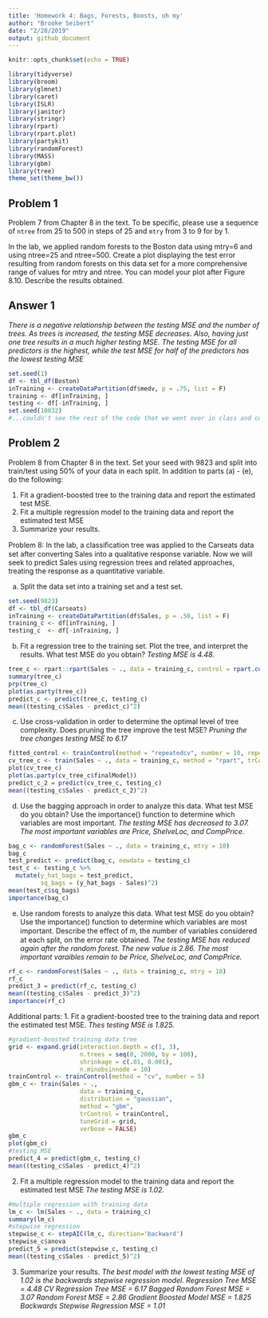 ```yaml
---
title: 'Homework 4: Bags, Forests, Boosts, oh my'
author: "Brooke Seibert"
date: "2/28/2019"
output: github_document
---
```


```r
knitr::opts_chunk$set(echo = TRUE)
```

```r
library(tidyverse)
library(broom)
library(glmnet)
library(caret)
library(ISLR)
library(janitor)
library(stringr)
library(rpart)
library(rpart.plot)
library(partykit)
library(randomForest)
library(MASS)
library(gbm)
library(tree)
theme_set(theme_bw())
```

## Problem 1
Problem 7 from Chapter 8 in the text. To be specific, please use a sequence of
`ntree` from 25 to 500 in steps of 25 and `mtry` from 3 to 9 for by 1. 

In the lab, we applied random forests to the Boston data using mtry=6 and using ntree=25 and
ntree=500. Create a plot displaying the test error resulting from random forests on this data
set for a more comprehensive range of values for mtry and ntree. You can model your plot after
Figure 8.10. Describe the results obtained.

## Answer 1
*There is a negative relationship between the testing MSE and the number of trees.  As trees is increased, the testing MSE decreases. Also, having just one tree results in a much higher testing MSE. The testing MSE for all predictors is the highest, while the test MSE for half of the predictors has the lowest testing MSE*
```r
set.seed(1)
df <- tbl_df(Boston)
inTraining <- createDataPartition(df$medv, p = .75, list = F)
training <- df[inTraining, ]
testing <- df[-inTraining, ]
set.seed(10832)
#...couldn't see the rest of the code that we went over in class and couldn't figure it out with troubleshooting, but you mentioned it will not be graded. Hoping to get the rest of the code next class.
```

## Problem 2
Problem 8 from Chapter 8 in the text. Set your seed with 9823 and split into train/test
using 50\% of your data in each split. In addition to parts (a) - (e), do the following:

1. Fit a gradient-boosted tree to the training data and report the estimated test MSE. 
2. Fit a multiple regression model to the training data and report the estimated test MSE
3. Summarize your results. 

Problem 8: In the lab, a classiﬁcation tree was applied to the Carseats data set after converting Sales into a
qualitative response variable. Now we will seek to predict Sales using regression trees and related
approaches, treating the response as a quantitative variable.

a. Split the data set into a training set and a test set.
```r
set.seed(9823)
df <- tbl_df(Carseats)
inTraining <- createDataPartition(df$Sales, p = .50, list = F)
training_c <- df[inTraining, ]
testing_c  <- df[-inTraining, ]
```

b. Fit a regression tree to the training set. Plot the tree, and interpret the results. What test MSE do you obtain?
*Testing MSE is 4.48.*
```r
tree_c <- rpart::rpart(Sales ~ ., data = training_c, control = rpart.control(minsplit = 20))
summary(tree_c)
prp(tree_c)
plot(as.party(tree_c))
predict_c <- predict(tree_c, testing_c)
mean((testing_c$Sales - predict_c)^2)
```

c. Use cross-validation in order to determine the optimal level of tree complexity. Does pruning the tree improve the test MSE?
*Pruning the tree changes testing MSE to 6.17*
```r
fitted_control <- trainControl(method = "repeatedcv", number = 10, repeats = 10)
cv_tree_c <- train(Sales ~ ., data = training_c, method = "rpart", trControl = fitted_control)
plot(cv_tree_c)
plot(as.party(cv_tree_c$finalModel))
predict_c_2 = predict(cv_tree_c, testing_c)
mean((testing_c$Sales - predict_c_2)^2)
```

d. Use the bagging approach in order to analyze this data. What test MSE do you obtain? Use the importance() function to determine which variables are most important.
*The testing MSE has decreased to 3.07. The most important variables are Price, ShelveLoc, and CompPrice.*
```r
bag_c <- randomForest(Sales ~ ., data = training_c, mtry = 10)
bag_c
test_predict <- predict(bag_c, newdata = testing_c)
test_c <- testing_c %>%
  mutate(y_hat_bags = test_predict,
         sq_bags = (y_hat_bags - Sales)^2)
mean(test_c$sq_bags)
importance(bag_c)
```

e. Use random forests to analyze this data. What test MSE do you obtain? Use the importance() function to determine which variables are most important. Describe the eﬀect of m, the number of variables considered at each split, on the error rate obtained.
*The testing MSE has reduced again after the random forest.  The new value is 2.86.*
*The most important varaibles remain to be Price, ShelveLoc, and CompPrice.*
```r
rf_c <- randomForest(Sales ~ ., data = training_c, mtry = 10)
rf_c
predict_3 = predict(rf_c, testing_c)
mean((testing_c$Sales - predict_3)^2)
importance(rf_c)
```

Additional parts:
1. Fit a gradient-boosted tree to the training data and report the estimated test MSE. 
*Thes testing MSE is 1.825.*
```r
#gradient-boosted training data tree
grid <- expand.grid(interaction.depth = c(1, 3), 
                    n.trees = seq(0, 2000, by = 100),
                    shrinkage = c(.01, 0.001),
                    n.minobsinnode = 10)
trainControl <- trainControl(method = "cv", number = 5)
gbm_c <- train(Sales ~ ., 
                    data = training_c, 
                    distribution = "gaussian", 
                    method = "gbm",
                    trControl = trainControl, 
                    tuneGrid = grid,
                    verbose = FALSE)
gbm_c
plot(gbm_c)
#testing MSE
predict_4 = predict(gbm_c, testing_c)
mean((testing_c$Sales - predict_4)^2)
```

2. Fit a multiple regression model to the training data and report the estimated test MSE
*The testing MSE is 1.02.*
```r
#multiple regression with training data
lm_c <- lm(Sales ~ ., data = training_c)
summary(lm_c)
#stepwise regression
stepwise_c <- stepAIC(lm_c, direction='backward')
stepwise_c$anova
predict_5 = predict(stepwise_c, testing_c)
mean((testing_c$Sales - predict_5)^2)
```

3. Summarize your results.
*The best model with the lowest testing MSE of 1.02 is the backwards stepwise regression model.*
*Regression Tree MSE = 4.48*
*CV Regression Tree MSE = 6.17*
*Bagged Random Forest MSE = 3.07*
*Random Forest MSE = 2.86*
*Gradient Boosted Model MSE = 1.825*
*Backwards Stepwise Regression MSE = 1.01*
